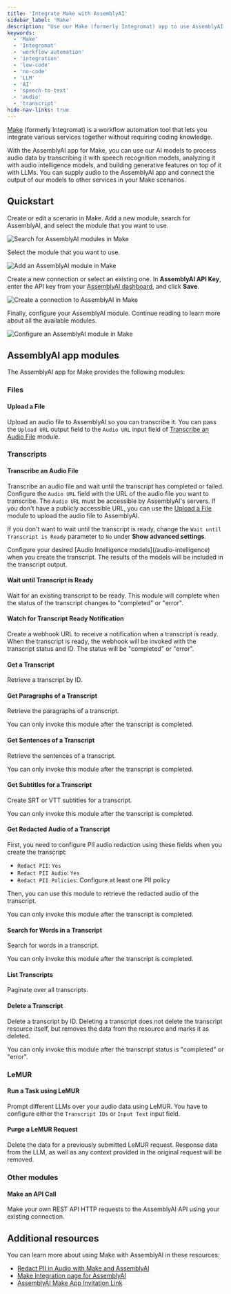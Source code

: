 ```yaml
---
title: 'Integrate Make with AssemblyAI'
sidebar_label: 'Make'
description: "Use our Make (formerly Integromat) app to use AssemblyAI's speech AI in your Make scenarios."
keywords:
  - 'Make'
  - 'Integromat'
  - 'workflow automation'
  - 'integration'
  - 'low-code'
  - 'no-code'
  - 'LLM'
  - 'AI'
  - 'speech-to-text'
  - 'audio'
  - 'transcript'
hide-nav-links: true
---
```



  





[Make](https://make.com/) (formerly Integromat) is a workflow automation tool that lets you integrate various services together without requiring coding knowledge.


With the AssemblyAI app for Make, you can use our AI models to process audio data by transcribing it with speech recognition models, analyzing it with audio intelligence models, and building generative features on top of it with LLMs.
You can supply audio to the AssemblyAI app and connect the output of our models to other services in your Make scenarios.




## Quickstart

<Steps>
<Step>

Create or edit a scenario in Make.
Add a new module, search for AssemblyAI, and select the module that you want to use.

![Search for AssemblyAI modules in Make](../../assets/img/integrations/make/search-module.png)

</Step>

<Step>

Select the module that you want to use.

![Add an AssemblyAI module in Make](../../assets/img/integrations/make/add-module.png)

</Step>

<Step>

Create a new connection or select an existing one.
In **AssemblyAI API Key**, enter the API key from your [AssemblyAI dashboard](https://www.assemblyai.com/dashboard/login), and click **Save**.

![Create a connection to AssemblyAI in Make](../../assets/img/integrations/make/create-connection.png)

</Step>

<Step>

Finally, configure your AssemblyAI module. Continue reading to learn more about all the available modules.

![Configure an AssemblyAI module in Make](../../assets/img/integrations/make/configure-module.png)

</Step>
</Steps>




## AssemblyAI app modules

The AssemblyAI app for Make provides the following modules:

### Files

#### Upload a File

Upload an audio file to AssemblyAI so you can transcribe it.
You can pass the `Upload URL` output field to the `Audio URL` input field of [Transcribe an Audio File](#transcribe-an-audio-file) module.

### Transcripts

#### Transcribe an Audio File

Transcribe an audio file and wait until the transcript has completed or failed.
Configure the `Audio URL` field with the URL of the audio file you want to transcribe.
The `Audio URL` must be accessible by AssemblyAI's servers.
If you don't have a publicly accessible URL, you can use the [Upload a File](#upload-a-file) module to upload the audio file to AssemblyAI.

If you don't want to wait until the transcript is ready, change the `Wait until Transcript is Ready` parameter to `No` under **Show advanced settings**.

<Info>
Configure your desired [Audio Intelligence models](/audio-intelligence) when you create the transcript.
The results of the models will be included in the transcript output.
</Info>

#### Wait until Transcript is Ready

Wait for an existing transcript to be ready.
This module will complete when the status of the transcript changes to "completed" or "error".

#### Watch for Transcript Ready Notification

Create a webhook URL to receive a notification when a transcript is ready.
When the transcript is ready, the webhook will be invoked with the transcript status and ID.
The status will be "completed" or "error".

#### Get a Transcript

Retrieve a transcript by ID.

#### Get Paragraphs of a Transcript

Retrieve the paragraphs of a transcript.

<Note>
You can only invoke this module after the transcript is completed.
</Note>

#### Get Sentences of a Transcript

Retrieve the sentences of a transcript.

<Note>
You can only invoke this module after the transcript is completed.
</Note>

#### Get Subtitles for a Transcript

Create SRT or VTT subtitles for a transcript.

<Note>
You can only invoke this module after the transcript is completed.
</Note>

#### Get Redacted Audio of a Transcript

First, you need to configure PII audio redaction using these fields when you create the transcript:
- `Redact PII`: `Yes`
- `Redact PII Audio`: `Yes`
- `Redact PII Policies`: Configure at least one PII policy

Then, you can use this module to retrieve the redacted audio of the transcript.

<Note>
You can only invoke this module after the transcript is completed.
</Note>

#### Search for Words in a Transcript

Search for words in a transcript.

<Note>
You can only invoke this module after the transcript is completed.
</Note>

#### List Transcripts

Paginate over all transcripts.

#### Delete a Transcript

Delete a transcript by ID.
Deleting a transcript does not delete the transcript resource itself, but removes the data from the resource and marks it as deleted.

<Note>
You can only invoke this module after the transcript status is "completed" or "error".
</Note>

### LeMUR

#### Run a Task using LeMUR

Prompt different LLMs over your audio data using LeMUR.
You have to configure either the `Transcript IDs` or `Input Text` input field.

#### Purge a LeMUR Request

Delete the data for a previously submitted LeMUR request.
Response data from the LLM, as well as any context provided in the original request will be removed.

### Other modules

#### Make an API Call

Make your own REST API HTTP requests to the AssemblyAI API using your existing connection.




## Additional resources

You can learn more about using Make with AssemblyAI in these resources:

- [Redact PII in Audio with Make and AssemblyAI](https://www.assemblyai.com/blog/redact-pii-audio-with-make/)
- [Make Integration page for AssemblyAI](https://www.make.com/en/integrations/assembly-ai)
- [AssemblyAI Make App Invitation Link](https://us1.make.com/app/invite/f21437a4d43b63efc8ee9aec385d9f10)



